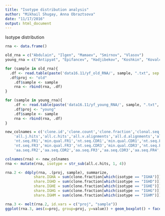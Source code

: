 ```yaml
---
title: "Isotype distribution analysis"
author: "Mikhail Shugay, Anna Obraztsova"
date: "11/17/2016"
output: html_document
---
```


Isotype distribution
```r
rna <- data.frame()

old_rna = c("Abdulain", "Ilgen", "Mamaev", "Smirnov", "Vlasov")
young_rna = c("Antipyat", "Epifancev", "Hadjibekov", "Koshkin", "Kovalchuk")

for (sample in old_rna){
  .df <- read.table(paste('data16.11/yf_old_RNA/', sample, ".txt", sep = ""), header=T, sep="\t")
  .df$proj <- "old"
	.df$sample <- sample
	rna <- rbind(rna, .df)
}

for (sample in young_rna){
	.df <- read.table(paste('data16.11/yf_young_RNA/', sample, ".txt", sep = ""), header=T, sep="\t")
	.df$proj <- "young"
	.df$sample <- sample
	rna <- rbind(rna, .df)
}

new_colnames = c('clone.id','clone.count','clone.fraction','clonal.seq','clonal.seq.qual','all.v.hits','all.d.hits',
	'all.j.hits','all.c.hits','all.v.alignments','all.d.alignments','all.j.alignments','all.c.alignments',
	'nt.seq.FR1','min.qual.FR1','nt.seq.CDR1','min.qual.CDR1','nt.seq.FR2','min.qual.FR2','nt.seq.CDR2','min.qual.CDR2',
	'nt.seq.FR3','min.qual.FR3','nt.seq.CDR3','min.qual.CDR3','nt.seq.FR4','min.qual.FR4','aa.seq.FR1','aa.seq.CDR1',
	'aa.seq.FR2','aa.seq.CDR2','aa.seq.FR3','aa.seq.CDR3','aa.seq.FR4','ref.points', 'proj', 'sample')

colnames(rna) <- new_colnames
rna <- mutate(rna, isotype = str_sub(all.c.hits, 1, 4))

rna.2 <- ddply(rna, .(proj, sample), summarize,
             share.IGHA = sum(clone.fraction[which(isotype == "IGHA")]),
             share.IGHD = sum(clone.fraction[which(isotype == "IGHD")]),
             share.IGHE = sum(clone.fraction[which(isotype == "IGHE")]),
             share.IGHG = sum(clone.fraction[which(isotype == "IGHG")]),
             share.IGHM = sum(clone.fraction[which(isotype == "IGHM")]))

rna.3 <- melt(rna.2, id.vars = c("proj", "sample"))
ggplot(rna.3, aes(x=proj, group=proj, y=value)) + geom_boxplot() + facet_grid(.~variable, scales="free") + theme_bw()
```
